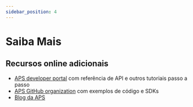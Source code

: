 ```yaml
---
sidebar_position: 4
---
```


# Saiba Mais

## Recursos online adicionais

- [APS developer portal](https://aps.autodesk.com) com referência de API e outros tutoriais passo a passo
- [APS GitHub organization](https://github.com/autodesk-platform-services) com exemplos de código e SDKs
- [Blog da APS](https://aps.autodesk.com/blog)